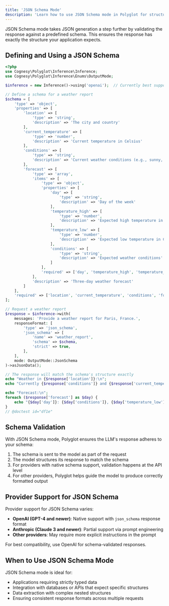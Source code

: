 ```yaml
---
title: 'JSON Schema Mode'
description: 'Learn how to use JSON Schema mode in Polyglot for structured and validated LLM responses.'
---
```


JSON Schema mode takes JSON generation a step further by validating the response against a predefined schema. This ensures the response has exactly the structure your application expects.

## Defining and Using a JSON Schema

```php
<?php
use Cognesy\Polyglot\Inference\Inference;
use Cognesy\Polyglot\Inference\Enums\OutputMode;

$inference = new Inference()->using('openai');  // Currently best supported by OpenAI

// Define a schema for a weather report
$schema = [
    'type' => 'object',
    'properties' => [
        'location' => [
            'type' => 'string',
            'description' => 'The city and country'
        ],
        'current_temperature' => [
            'type' => 'number',
            'description' => 'Current temperature in Celsius'
        ],
        'conditions' => [
            'type' => 'string',
            'description' => 'Current weather conditions (e.g., sunny, rainy)'
        ],
        'forecast' => [
            'type' => 'array',
            'items' => [
                'type' => 'object',
                'properties' => [
                    'day' => [
                        'type' => 'string',
                        'description' => 'Day of the week'
                    ],
                    'temperature_high' => [
                        'type' => 'number',
                        'description' => 'Expected high temperature in Celsius'
                    ],
                    'temperature_low' => [
                        'type' => 'number',
                        'description' => 'Expected low temperature in Celsius'
                    ],
                    'conditions' => [
                        'type' => 'string',
                        'description' => 'Expected weather conditions'
                    ]
                ],
                'required' => ['day', 'temperature_high', 'temperature_low', 'conditions']
            ],
            'description' => 'Three-day weather forecast'
        ]
    ],
    'required' => ['location', 'current_temperature', 'conditions', 'forecast']
];

// Request a weather report
$response = $inference->with(
    messages: 'Provide a weather report for Paris, France.',
    responseFormat: [
        'type' => 'json_schema',
        'json_schema' => [
            'name' => 'weather_report',
            'schema' => $schema,
            'strict' => true,
        ],
    ],
    mode: OutputMode::JsonSchema
)->asJsonData();

// The response will match the schema's structure exactly
echo "Weather in {$response['location']}:\n";
echo "Currently {$response['conditions']} and {$response['current_temperature']}°C\n\n";

echo "Forecast:\n";
foreach ($response['forecast'] as $day) {
    echo "{$day['day']}: {$day['conditions']}, {$day['temperature_low']}°C to {$day['temperature_high']}°C\n";
}
// @doctest id="df1e"
```


## Schema Validation

With JSON Schema mode, Polyglot ensures the LLM's response adheres to your schema:

1. The schema is sent to the model as part of the request
2. The model structures its response to match the schema
3. For providers with native schema support, validation happens at the API level
4. For other providers, Polyglot helps guide the model to produce correctly formatted output


## Provider Support for JSON Schema

Provider support for JSON Schema varies:

- **OpenAI (GPT-4 and newer)**: Native support with `json_schema` response format
- **Anthropic (Claude 3 and newer)**: Partial support via prompt engineering
- **Other providers**: May require more explicit instructions in the prompt

For best compatibility, use OpenAI for schema-validated responses.


## When to Use JSON Schema Mode

JSON Schema mode is ideal for:
- Applications requiring strictly typed data
- Integration with databases or APIs that expect specific structures
- Data extraction with complex nested structures
- Ensuring consistent response formats across multiple requests
